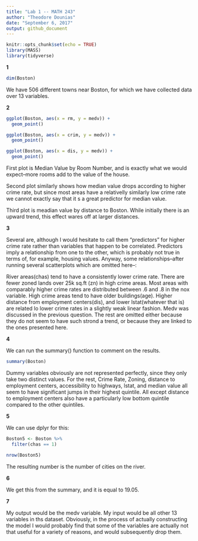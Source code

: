 ```yaml
---
title: "Lab 1 -- MATH 243"
author: "Theodore Dounias"
date: "September 6, 2017"
output: github_document
---
```


```r
knitr::opts_chunk$set(echo = TRUE)
library(MASS)
library(tidyverse)
```

**1**
  
```r
dim(Boston)
```
    
We have 506 different towns near Boston, for which we have collected data over 13 variables.
    
**2**
   
```r
ggplot(Boston, aes(x = rm, y = medv)) +
  geom_point()

ggplot(Boston, aes(x = crim, y = medv)) +
  geom_point()

ggplot(Boston, aes(x = dis, y = medv)) +
  geom_point()
```
   
First plot is Median Value by Room Number, and is exactly what we would expect--more rooms add to the value of the house.
   
Second plot similarly shows how median value drops according to higher crime rate, but since most areas have a relativelly similarly low crime rate we cannot exactly say that it s a great predictor for median value.
     
Third plot is meadian value by distance to Boston. While initially there is an upward trend, this effect wares off at larger distances.
   
**3**

Several are, although I would hesitate to call them "predictors" for higher crime rate rather than variables that happen to be correlated. Predictors imply a relationship from one to the other, which is probably not true in terms of, for example, housing values. Anyway, some relationships--after running several scatterplots which are omitted here--:
   
River areas(chas) tend to have a consistently lower crime rate. There are fewer zoned lands over 25k sq.ft (zn) in high crime areas. Most areas with comparably higher crime rates are distributed between .6 and .8 in the nox variable. High crime areas tend to have older buildings(age). Higher distance from employment centers(dis), and lower lstat(whatever that is) are related lo lower crime rates in a slightly weak linear fashion. Medv was discussed in the previous question. The rest are omitted either because they do not seem to have such strond a trend, or because they are linked to the ones presented here.
   
**4**
    
We can run the summary() function to comment on the results.
```r
summary(Boston)
```
  
Dummy variables obviously are not represented perfectly, since they only take two distinct values. For the rest, Crime Rate, Zoning, distance to employment centers, accessibility to highways, lstat, and median value all seem to have significant jumps in their highest quintile. All except distance to employment centers also have a particularly low bottom quintile compared to the other quintiles.
    
**5**
   
We can use dplyr for this:
```r
Boston5 <- Boston %>%
  filter(chas == 1)

nrow(Boston5)
```
  
The resulting number is the number of cities on the river.
   
**6**
   
We get this from the summary, and it is equal to 19.05.
    
**7**
    
My output would be the medv variable. My input would be all other 13 variables in ths dataset. Obviously, in the process of actually constructing the model I would probably find that some of the variables are actually not that useful for a variety of reasons, and would subsequently drop them.
